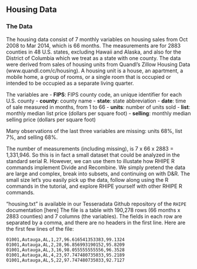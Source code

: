 ## Housing Data ##

### The Data ###

The housing data consist of 7 monthly variables on housing sales from Oct
2008 to Mar 2014, which is 66 months. The measurements are for 2883 counties
in 48 U.S. states, excluding Hawaii and Alaska, and also for the District of
Columbia which we treat as a state with one county.
The data were derived from sales of housing units from Quandl's Zillow Housing
Data (www.quandl.com/c/housing).
A housing unit is a house, an apartment, a mobile home, a group of rooms, or a
single room that is occupied or intended to be occupied  as a
separate living quarter.

The variables are
- **FIPS**: FIPS county code, an unique identifier for each U.S. county
- **county**: county name
- **state**: state abbreviation
- **date**: time of sale measured in months, from 1 to 66
- **units**: number of units sold
- **list**: monthly median list price (dollars per square foot)
- **selling**: monthly median selling price (dollars per square foot)

Many observations of the last three variables are missing: units 68%, list 7%,
and selling 68%.
 
The number of measurements (including missing), is 7 x 66 x 2883 = 1,331,946.
So this is in fact a small dataset that could be analyzed in the standard
serial R. However, we can use them to illustate how RHIPE R commands implement
Divide and Recombine. We simply pretend the data are large and complex, break
into subsets, and continuing on with D&amp;R. The small size let's you easily
pick up the data, follow along using the R commands in the tutorial, and
explore RHIPE yourself with other RHIPE R commands.

"housing.txt" is available in our Tesseradata Github repository of the
`RHIPE` documentation [here]
The file is a table with 190,278 rows (66 months x 2883 counties) and
7 columns (the variables). The fields in each row are separated by a comma,
and there are no headers in the first line. Here are the first few lines of
the file:

```
01001,Autauga,AL,1,27,96.616541353383,99.1324
01001,Autauga,AL,2,28,96.856993190152,95.8209
01001,Autauga,AL,3,16,98.055555555556,96.3528
01001,Autauga,AL,4,23,97.747480735033,95.2189
01001,Autauga,AL,5,22,97.747480735033,92.7127
```
